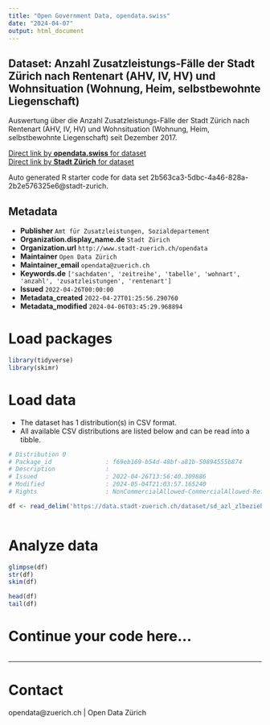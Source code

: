 ```yaml
---
title: "Open Government Data, opendata.swiss"
date: "2024-04-07"
output: html_document
---
```


## Dataset: Anzahl Zusatzleistungs-Fälle der Stadt Zürich nach Rentenart (AHV, IV, HV) und Wohnsituation (Wohnung, Heim, selbstbewohnte Liegenschaft)

Auswertung über die Anzahl Zusatzleistungs-Fälle der Stadt Zürich nach Rentenart (AHV, IV, HV) und Wohnsituation (Wohnung, Heim, selbstbewohnte Liegenschaft) seit Dezember 2017. 


[Direct link by **opendata.swiss** for dataset](https://opendata.swiss/de/dataset/anzahl-zusatzleistungs-falle-der-stadt-zurich-nach-rentenart-ahv-iv-hv-und-wohnsituation-wohnun)<br>
[Direct link by **Stadt Zürich** for dataset](https://data.stadt-zuerich.ch/dataset/sd_azl_zlbeziehende_rentenart_wohnart)

Auto generated R starter code for data set 2b563ca3-5dbc-4a46-828a-2b2e576325e6@stadt-zurich.

## Metadata

- **Publisher** `Amt für Zusatzleistungen, Sozialdepartement`
- **Organization.display_name.de** `Stadt Zürich`
- **Organization.url** `http://www.stadt-zuerich.ch/opendata`
- **Maintainer** `Open Data Zürich`
- **Maintainer_email** `opendata@zuerich.ch`
- **Keywords.de** `['sachdaten', 'zeitreihe', 'tabelle', 'wohnart', 'anzahl', 'zusatzleistungen', 'rentenart']`
- **Issued** `2022-04-26T00:00:00`
- **Metadata_created** `2022-04-27T01:25:56.290760`
- **Metadata_modified** `2024-04-06T03:45:29.968894`


# Load packages

```r

library(tidyverse)
library(skimr)

```

# Load data

-   The dataset has 1 distribution(s) in CSV format.
-   All available CSV distributions are listed below and can be read into a tibble.

```r

# Distribution 0
# Package_id               : f69eb169-b54d-48bf-a81b-50894555b874
# Description              : 
# Issued                   : 2022-04-26T13:56:40.309886
# Modified                 : 2024-05-04T21:03:57.165240
# Rights                   : NonCommercialAllowed-CommercialAllowed-ReferenceNotRequired

df <- read_delim('https://data.stadt-zuerich.ch/dataset/sd_azl_zlbeziehende_rentenart_wohnart/download/sd_azl_zlbeziehende_rentenart_wohnart.csv')



```

# Analyze data

```r

glimpse(df)
str(df)
skim(df)

head(df)
tail(df)

```

# Continue your code here...

```r

```

------------------------------------------------------------------------

# Contact

opendata@zuerich.ch | Open Data Zürich
